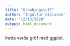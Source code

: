 ```yaml
---
title: "Graphingstuff"
author: "Ingólfur Gíslason"
date: "12/13/2020"
output: html_document
---
```


Þetta verða gröf með ggplot.
